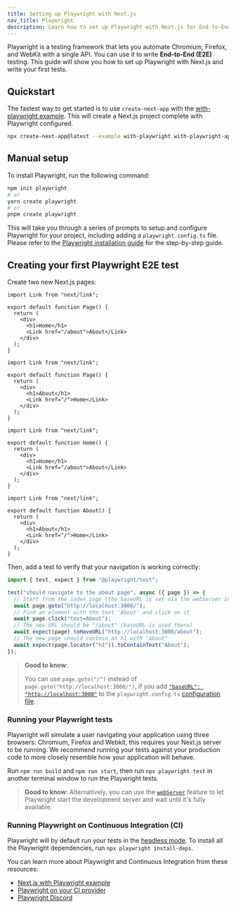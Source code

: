 ```yaml
---
title: Setting up Playwright with Next.js
nav_title: Playwright
description: Learn how to set up Playwright with Next.js for End-to-End (E2E) testing.
---
```


Playwright is a testing framework that lets you automate Chromium, Firefox, and WebKit with a single API. You can use it to write **End-to-End (E2E)** testing. This guide will show you how to set up Playwright with Next.js and write your first tests.

## Quickstart

The fastest way to get started is to use `create-next-app` with the [with-playwright example](https://github.com/vercel/next.js/tree/canary/examples/with-playwright). This will create a Next.js project complete with Playwright configured.

```bash filename="Terminal"
npx create-next-app@latest --example with-playwright with-playwright-app
```

## Manual setup

To install Playwright, run the following command:

```bash filename="Terminal"
npm init playwright
# or
yarn create playwright
# or
pnpm create playwright
```

This will take you through a series of prompts to setup and configure Playwright for your project, including adding a `playwright.config.ts` file. Please refer to the [Playwright installation guide](https://playwright.dev/docs/intro#installation) for the step-by-step guide.

## Creating your first Playwright E2E test

Create two new Next.js pages:

<AppOnly>

```tsx filename="app/page.tsx"
import Link from "next/link";

export default function Page() {
  return (
    <div>
      <h1>Home</h1>
      <Link href="/about">About</Link>
    </div>
  );
}
```

```tsx filename="app/about/page.tsx"
import Link from "next/link";

export default function Page() {
  return (
    <div>
      <h1>About</h1>
      <Link href="/">Home</Link>
    </div>
  );
}
```

</AppOnly>

<PagesOnly>

```tsx filename="pages/index.ts"
import Link from "next/link";

export default function Home() {
  return (
    <div>
      <h1>Home</h1>
      <Link href="/about">About</Link>
    </div>
  );
}
```

```tsx filename="pages/about.ts"
import Link from "next/link";

export default function About() {
  return (
    <div>
      <h1>About</h1>
      <Link href="/">Home</Link>
    </div>
  );
}
```

</PagesOnly>

Then, add a test to verify that your navigation is working correctly:

```ts filename="tests/example.spec.ts"
import { test, expect } from "@playwright/test";

test("should navigate to the about page", async ({ page }) => {
  // Start from the index page (the baseURL is set via the webServer in the playwright.config.ts)
  await page.goto("http://localhost:3000/");
  // Find an element with the text 'About' and click on it
  await page.click("text=About");
  // The new URL should be "/about" (baseURL is used there)
  await expect(page).toHaveURL("http://localhost:3000/about");
  // The new page should contain an h1 with "About"
  await expect(page.locator("h1")).toContainText("About");
});
```

> **Good to know**:
>
> You can use `page.goto("/")` instead of `page.goto("http://localhost:3000/")`, if you add [`"baseURL": "http://localhost:3000"`](https://playwright.dev/docs/api/class-testoptions#test-options-base-url) to the `playwright.config.ts` [configuration file](https://playwright.dev/docs/test-configuration).

### Running your Playwright tests

Playwright will simulate a user navigating your application using three browsers: Chromium, Firefox and Webkit, this requires your Next.js server to be running. We recommend running your tests against your production code to more closely resemble how your application will behave.

Run `npm run build` and `npm run start`, then run `npx playwright test` in another terminal window to run the Playwright tests.

> **Good to know**: Alternatively, you can use the [`webServer`](https://playwright.dev/docs/test-webserver/) feature to let Playwright start the development server and wait until it's fully available.

### Running Playwright on Continuous Integration (CI)

Playwright will by default run your tests in the [headless mode](https://playwright.dev/docs/ci#running-headed). To install all the Playwright dependencies, run `npx playwright install-deps`.

You can learn more about Playwright and Continuous Integration from these resources:

- [Next.js with Playwright example](https://github.com/vercel/next.js/tree/canary/examples/with-playwright)
- [Playwright on your CI provider](https://playwright.dev/docs/ci)
- [Playwright Discord](https://discord.com/invite/playwright-807756831384403968)
